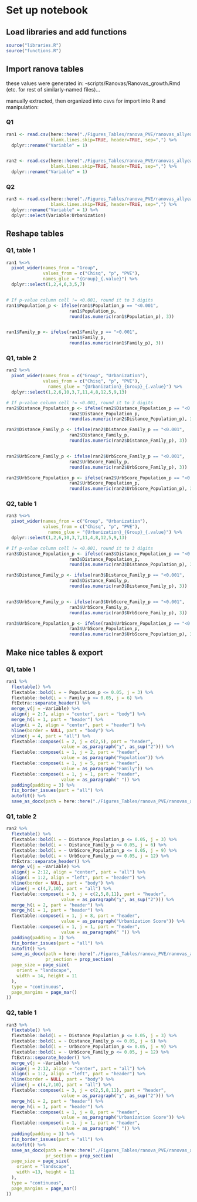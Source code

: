 # Set up notebook
## Load libraries and add functions
```r
source("libraries.R")
source("functions.R")
```

## Import ranova tables
these values were generated in:
-scripts/Ranovas/Ranovas_growth.Rmd (etc. for rest of similarly-named files)...

manually extracted, then organized into csvs for import into R and manipulation: 

### Q1
```r
ran1 <- read.csv(here::here("./Figures_Tables/ranova_PVE/ranovas_allyears_Table1.csv"),
                 blank.lines.skip=TRUE, header=TRUE, sep=",") %>%
  dplyr::rename("Variable" = 1)


ran2 <- read.csv(here::here("./Figures_Tables/ranova_PVE/ranovas_allyears_Table2.csv"),
                 blank.lines.skip=TRUE, header=TRUE, sep=",") %>%
  dplyr::rename("Variable" = 1)
```

### Q2
```r
ran3 <- read.csv(here::here("./Figures_Tables/ranova_PVE/ranovas_allyears_transects_Table1.csv"),
                 blank.lines.skip=TRUE, header=TRUE, sep=",") %>%
  dplyr::rename("Variable" = 1) %>%
  dplyr::select(Variable:Urbanization)

```

## Reshape tables
### Q1, table 1
```r
ran1 %<>%
  pivot_wider(names_from = "Group",
              values_from = c("Chisq", "p", "PVE"),
              names_glue = "{Group}_{.value}") %>%
  dplyr::select(1,2,4,6,3,5,7) 


# If p-value column cell != <0.001, round it to 3 digits
ran1$Population_p <- ifelse(ran1$Population_p == "<0.001",
                        ran1$Population_p,
                        round(as.numeric(ran1$Population_p), 3))


ran1$Family_p <- ifelse(ran1$Family_p == "<0.001",
                        ran1$Family_p,
                        round(as.numeric(ran1$Family_p), 3))
```

### Q1, table 2
```r
ran2 %<>%
  pivot_wider(names_from = c("Group", "Urbanization"),
              values_from = c("Chisq", "p", "PVE"),
                names_glue = "{Urbanization}_{Group}_{.value}") %>%
  dplyr::select(1,2,6,10,3,7,11,4,8,12,5,9,13)

# If p-value column cell != <0.001, round it to 3 digits
ran2$Distance_Population_p <- ifelse(ran2$Distance_Population_p == "<0.001",
                        ran2$Distance_Population_p,
                        round(as.numeric(ran2$Distance_Population_p), 3))

ran2$Distance_Family_p <- ifelse(ran2$Distance_Family_p == "<0.001",
                        ran2$Distance_Family_p,
                        round(as.numeric(ran2$Distance_Family_p), 3))


ran2$UrbScore_Family_p <- ifelse(ran2$UrbScore_Family_p == "<0.001",
                        ran2$UrbScore_Family_p,
                        round(as.numeric(ran2$UrbScore_Family_p), 3))

ran2$UrbScore_Population_p <- ifelse(ran2$UrbScore_Population_p == "<0.001",
                        ran2$UrbScore_Population_p,
                        round(as.numeric(ran2$UrbScore_Population_p), 3))
```

### Q2, table 1
```r
ran3 %<>%
  pivot_wider(names_from = c("Group", "Urbanization"),
              values_from = c("Chisq", "p", "PVE"),
                names_glue = "{Urbanization}_{Group}_{.value}") %>%
  dplyr::select(1,2,6,10,3,7,11,4,8,12,5,9,13)

# If p-value column cell != <0.001, round it to 3 digits
ran3$Distance_Population_p <- ifelse(ran3$Distance_Population_p == "<0.001",
                        ran3$Distance_Population_p,
                        round(as.numeric(ran3$Distance_Population_p), 3))

ran3$Distance_Family_p <- ifelse(ran3$Distance_Family_p == "<0.001",
                        ran3$Distance_Family_p,
                        round(as.numeric(ran3$Distance_Family_p), 3))


ran3$UrbScore_Family_p <- ifelse(ran3$UrbScore_Family_p == "<0.001",
                        ran3$UrbScore_Family_p,
                        round(as.numeric(ran3$UrbScore_Family_p), 3))

ran3$UrbScore_Population_p <- ifelse(ran3$UrbScore_Population_p == "<0.001",
                        ran3$UrbScore_Population_p,
                        round(as.numeric(ran3$UrbScore_Population_p), 3))
```

## Make nice tables & export
### Q1, table 1
```r
ran1 %>%
  flextable() %>%
  flextable::bold(i = ~ Population_p <= 0.05, j = 3) %>%
  flextable::bold(i = ~ Family_p <= 0.05, j = 6) %>%
  ftExtra::separate_header() %>%
  merge_v(j = ~Variable) %>% 
  align(j = 2:7, align = "center", part = "body") %>%
  merge_h(i = 1, part = "header") %>%
  align(i = 2, align = "center", part = "header") %>%
  hline(border = NULL, part = "body") %>%
  vline(j = 4, part = "all") %>%
  flextable::compose(i = 2, j = c(2,5), part = "header",
                     value = as_paragraph("χ", as_sup("2"))) %>%
  flextable::compose(i = 1, j = 2, part = "header",
                     value = as_paragraph("Population")) %>%
  flextable::compose(i = 1, j = 5, part = "header",
                     value = as_paragraph("Family")) %>%
  flextable::compose(i = 1, j = 1, part = "header",
                     value = as_paragraph(" ")) %>%
  padding(padding = 3) %>%
  fix_border_issues(part = "all") %>%
  autofit() %>%
  save_as_docx(path = here::here("./Figures_Tables/ranova_PVE/ranovas_allyears_Table1_reproducible.docx"))
```


### Q1, table 2
```r
ran2 %>%
  flextable() %>%
  flextable::bold(i = ~ Distance_Population_p <= 0.05, j = 3) %>%
  flextable::bold(i = ~ Distance_Family_p <= 0.05, j = 6) %>%  
  flextable::bold(i = ~ UrbScore_Population_p <= 0.05, j = 9) %>%
  flextable::bold(i = ~ UrbScore_Family_p <= 0.05, j = 12) %>%
  ftExtra::separate_header() %>%
  merge_v(j = ~Variable) %>% 
  align(j = 2:12, align = "center", part = "all") %>%
  align(i = 1:2, align = "left", part = "header") %>%
  hline(border = NULL, part = "body") %>%
  vline(j = c(4,7,10), part = "all") %>%
  flextable::compose(i = 3, j = c(2,5,8,11), part = "header",
                     value = as_paragraph("χ", as_sup("2"))) %>%
  merge_h(i = 2, part = "header") %>%
  merge_h(i = 1, part = "header") %>%
  flextable::compose(i = 1, j = 8, part = "header",
                     value = as_paragraph("Urbanization Score")) %>%
  flextable::compose(i = 1, j = 1, part = "header",
                     value = as_paragraph(" ")) %>%
  padding(padding = 3) %>%
  fix_border_issues(part = "all") %>%
  autofit() %>%
  save_as_docx(path = here::here("./Figures_Tables/ranova_PVE/ranovas_allyears_Table2_reproducible.docx"),
               pr_section = prop_section(
  page_size = page_size(
    orient = "landscape",
    width = 14, height = 11
  ),
  type = "continuous",
  page_margins = page_mar()
))
```


### Q2, table 1
```r
ran3 %>%
  flextable() %>%
  flextable::bold(i = ~ Distance_Population_p <= 0.05, j = 3) %>%
  flextable::bold(i = ~ Distance_Family_p <= 0.05, j = 6) %>%  
  flextable::bold(i = ~ UrbScore_Population_p <= 0.05, j = 9) %>%
  flextable::bold(i = ~ UrbScore_Family_p <= 0.05, j = 12) %>%
  ftExtra::separate_header() %>%
  merge_v(j = ~Variable) %>% 
  align(j = 2:12, align = "center", part = "all") %>%
  align(i = 1:2, align = "left", part = "header") %>%
  hline(border = NULL, part = "body") %>%
  vline(j = c(4,7,10), part = "all") %>%
  flextable::compose(i = 3, j = c(2,5,8,11), part = "header",
                     value = as_paragraph("χ", as_sup("2"))) %>%
  merge_h(i = 2, part = "header") %>%
  merge_h(i = 1, part = "header") %>%
  flextable::compose(i = 1, j = 8, part = "header",
                     value = as_paragraph("Urbanization Score")) %>%
  flextable::compose(i = 1, j = 1, part = "header",
                     value = as_paragraph(" ")) %>%
  padding(padding = 3) %>%
  fix_border_issues(part = "all") %>%
  autofit() %>%
  save_as_docx(path = here::here("./Figures_Tables/ranova_PVE/ranovas_allyears_transects_Table1_reproducible.docx"),
               pr_section = prop_section(
  page_size = page_size(
    orient = "landscape",
    width =13, height = 11
  ),
  type = "continuous",
  page_margins = page_mar()
))
```